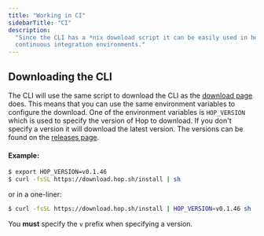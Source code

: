 ```yaml
---
title: "Working in CI"
sidebarTitle: "CI"
description:
  "Since the CLI has a *nix download script it can be easily used in headless /
  continuous integration environments."
---
```


## Downloading the CLI

The CLI will use the same script to download the CLI as the
[download page](/cli/overview) does. This means that you can use the same
environment variables to configure the download. One of the environment
variables is `HOP_VERSION` which is used to specify the version of Hop to
download. If you don't specify a version it will download the latest version.
The versions can be found on the
[releases page](https://github.com/hopinc/cli/tags).

#### Example:

```bash
$ export HOP_VERSION=v0.1.46
$ curl -fsSL https://download.hop.sh/install | sh
```

or in a one-liner:

```bash
$ curl -fsSL https://download.hop.sh/install | HOP_VERSION=v0.1.46 sh
```

<Note>You **must** specify the `v` prefix when specifying a version.</Note>
